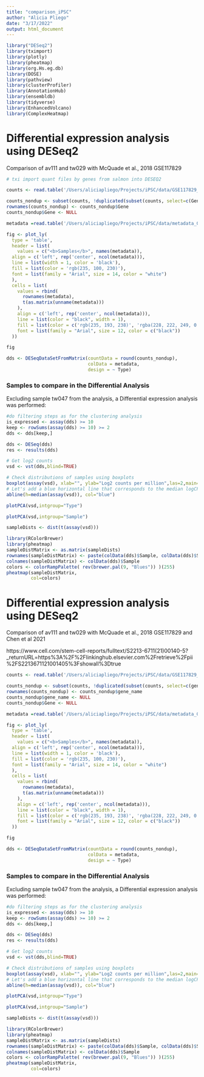 ```yaml
---
title: "comparison_iPSC"
author: "Alicia Pliego"
date: "3/17/2022"
output: html_document
---
```


```r
library("DESeq2")
library(tximport)
library(plotly)
library(pheatmap)
library(org.Hs.eg.db)
library(DOSE)
library(pathview)
library(clusterProfiler)
library(AnnotationHub)
library(ensembldb)
library(tidyverse)
library(EnhancedVolcano)
library(ComplexHeatmap)
```


# Differential expression analysis using DESeq2
Comparison of av111 and tw029 with McQuade et al., 2018 GSE117829
```r
# txi import quant files by genes from salmon into DESEQ2

counts <- read.table('/Users/aliciapliego/Projects/iPSC/data/GSE117829_av111.txt', header = TRUE)
```

```r
counts_nondup <- subset(counts, !duplicated(subset(counts, select=c(Gene))))
rownames(counts_nondup) <- counts_nondup$Gene
counts_nondup$Gene <- NULL
```


```r
metadata =read.table('/Users/aliciapliego/Projects/iPSC/data/metadata_GSE117829_av111.txt', header = TRUE)

fig <- plot_ly(
  type = 'table',
  header = list(
    values = c("<b>Samples</b>", names(metadata)),
  align = c('left', rep('center', ncol(metadata))),
  line = list(width = 1, color = 'black'),
  fill = list(color = 'rgb(235, 100, 230)'),
  font = list(family = "Arial", size = 14, color = "white")
  ),
  cells = list(
    values = rbind(
      rownames(metadata), 
      t(as.matrix(unname(metadata)))
    ),
    align = c('left', rep('center', ncol(metadata))),
    line = list(color = "black", width = 1),
    fill = list(color = c('rgb(235, 193, 238)', 'rgba(228, 222, 249, 0.65)')),
    font = list(family = "Arial", size = 12, color = c("black"))
  ))

fig
```

```r
dds <- DESeqDataSetFromMatrix(countData = round(counts_nondup),
                              colData = metadata,
                              design = ~ Type)
```
### Samples to compare in the Differential Analysis
Excluding sample tw047 from the analysis, a Differential expression analysis was performed:


```r
#do filtering steps as for the clustering analysis
is_expressed <- assay(dds) >= 10
keep <- rowSums(assay(dds) >= 10) >= 2
dds <- dds[keep,]
```

```r
dds <- DESeq(dds)
res <- results(dds)
```

```r
# Get log2 counts
vsd <- vst(dds,blind=TRUE)
```

```r

# Check distributions of samples using boxplots
boxplot(assay(vsd), xlab="", ylab="Log2 counts per million",las=2,main="Normalised Distributions")
# Let's add a blue horizontal line that corresponds to the median logCPM
abline(h=median(assay(vsd)), col="blue")
```

```r

plotPCA(vsd,intgroup="Type")

```

```r

plotPCA(vsd,intgroup="Sample")
```


```r
sampleDists <- dist(t(assay(vsd)))
```

```r
library(RColorBrewer)
library(pheatmap)
sampleDistMatrix <- as.matrix(sampleDists)
rownames(sampleDistMatrix) <- paste(colData(dds)$Sample, colData(dds)$Status, sep="-")
colnames(sampleDistMatrix) <- colData(dds)$Sample
colors <- colorRampPalette( rev(brewer.pal(9, "Blues")) )(255)
pheatmap(sampleDistMatrix,
         col=colors)
```





# Differential expression analysis using DESeq2
Comparison of av111 and tw029 with McQuade et al., 2018 GSE117829 and Chen et al 2021

https://www.cell.com/stem-cell-reports/fulltext/S2213-6711(21)00140-5?_returnURL=https%3A%2F%2Flinkinghub.elsevier.com%2Fretrieve%2Fpii%2FS2213671121001405%3Fshowall%3Dtrue

```r

counts <- read.table('/Users/aliciapliego/Projects/iPSC/data/GSE117829_av111_GSE163984.txt', header = TRUE)
```

```r
counts_nondup <- subset(counts, !duplicated(subset(counts, select=c(gene_name))))
rownames(counts_nondup) <- counts_nondup$gene_name
counts_nondup$gene_name <- NULL
counts_nondup$Gene <- NULL
```


```r
metadata =read.table('/Users/aliciapliego/Projects/iPSC/data/metadata_GSE117829_av111_GSE163984.txt', header = TRUE)

fig <- plot_ly(
  type = 'table',
  header = list(
    values = c("<b>Samples</b>", names(metadata)),
  align = c('left', rep('center', ncol(metadata))),
  line = list(width = 1, color = 'black'),
  fill = list(color = 'rgb(235, 100, 230)'),
  font = list(family = "Arial", size = 14, color = "white")
  ),
  cells = list(
    values = rbind(
      rownames(metadata), 
      t(as.matrix(unname(metadata)))
    ),
    align = c('left', rep('center', ncol(metadata))),
    line = list(color = "black", width = 1),
    fill = list(color = c('rgb(235, 193, 238)', 'rgba(228, 222, 249, 0.65)')),
    font = list(family = "Arial", size = 12, color = c("black"))
  ))

fig
```

```r
dds <- DESeqDataSetFromMatrix(countData = round(counts_nondup),
                              colData = metadata,
                              design = ~ Type)
```
### Samples to compare in the Differential Analysis
Excluding sample tw047 from the analysis, a Differential expression analysis was performed:


```r
#do filtering steps as for the clustering analysis
is_expressed <- assay(dds) >= 10
keep <- rowSums(assay(dds) >= 10) >= 2
dds <- dds[keep,]
```

```r
dds <- DESeq(dds)
res <- results(dds)
```

```r
# Get log2 counts
vsd <- vst(dds,blind=TRUE)
```

```r
# Check distributions of samples using boxplots
boxplot(assay(vsd), xlab="", ylab="Log2 counts per million",las=2,main="Normalised Distributions")
# Let's add a blue horizontal line that corresponds to the median logCPM
abline(h=median(assay(vsd)), col="blue")
```

```r

plotPCA(vsd,intgroup="Type")

```

```r

plotPCA(vsd,intgroup="Sample")
```


```r
sampleDists <- dist(t(assay(vsd)))
```

```r
library(RColorBrewer)
library(pheatmap)
sampleDistMatrix <- as.matrix(sampleDists)
rownames(sampleDistMatrix) <- paste(colData(dds)$Sample, colData(dds)$Status, sep="-")
colnames(sampleDistMatrix) <- colData(dds)$Sample
colors <- colorRampPalette( rev(brewer.pal(9, "Blues")) )(255)
pheatmap(sampleDistMatrix,
         col=colors)
```